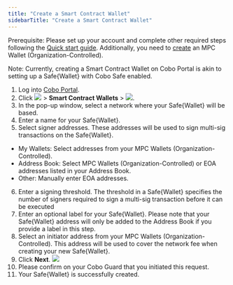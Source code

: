 ```yaml
---
title: "Create a Smart Contract Wallet"
sidebarTitle: "Create a Smart Contract Wallet"
---
```


<Note>Prerequisite: Please set up your account and complete other required steps following the [Quick start guide](/en/portal/quick-start-guide). Additionally, you need to [create](/en/portal/mpc-wallets/ocw/set-up) an MPC Wallet (Organization-Controlled).</Note>

Note: Currently, creating a Smart Contract Wallet on Cobo Portal is akin to setting up a Safe&#123;Wallet&#125; with Cobo Safe enabled.

1. Log into [Cobo Portal](https://portal.cobo.com/login).
2. Click <img src="/en/images/smart-contract-wallet/button_wallet.svg" className="icon"></img> > **Smart Contract Wallets** > <img src="/en/images/smart-contract-wallet/button_create.svg" className="icon"></img>.
3. In the pop-up window, select a network where your Safe&#123;Wallet&#125; will be based.
4. Enter a name for your Safe&#123;Wallet&#125;.
5. Select signer addresses. These addresses will be used to sign multi-sig transactions on the Safe&#123;Wallet&#125;.
- My Wallets: Select addresses from your MPC Wallets (Organization-Controlled).
- Address Book: Select MPC Wallets (Organization-Controlled) or EOA addresses listed in your Address Book.
- Other: Manually enter EOA addresses.
6. Enter a signing threshold. The threshold in a Safe&#123;Wallet&#125; specifies the number of signers required to sign a multi-sig transaction before it can be executed
7. Enter an optional label for your Safe&#123;Wallet&#125;. Please note that your Safe&#123;Wallet&#125; address will only be added to the Address Book if you provide a label in this step.
8. Select an initiator address from your MPC Wallets (Organization-Controlled). This address will be used to cover the network fee when creating your new Safe&#123;Wallet&#125;.
9. Click **Next**.
<img src="/en/images/smart-contract-wallet/1.png" className="screenshot_modal"></img>
10. Please confirm on your Cobo Guard that you initiated this request.
11. Your Safe&#123;Wallet&#125; is successfully created.